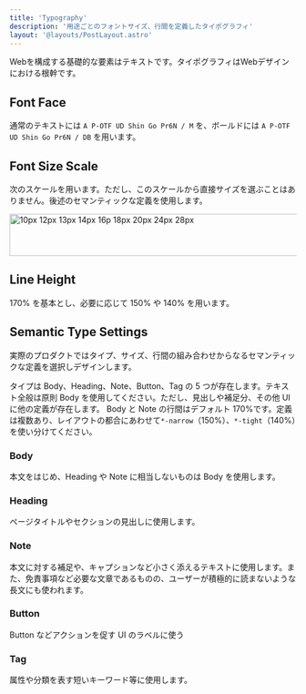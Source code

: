 ```yaml
---
title: 'Typography'
description: '用途ごとのフォントサイズ、行間を定義したタイポグラフィ'
layout: '@layouts/PostLayout.astro'
---
```



Webを構成する基礎的な要素はテキストです。タイポグラフィはWebデザインにおける根幹です。

## Font Face

通常のテキストには `A P-OTF UD Shin Go Pr6N / M` を、ボールドには `A P-OTF UD Shin Go Pr6N / DB` を用います。

## Font Size Scale

次のスケールを用います。ただし、このスケールから直接サイズを選ぶことはありません。後述のセマンティックな定義を使用します。

<div class="scrollable" tabIndex={0}>
  <img
    src="/assets/images/figures/typography/font-size-scale.svg"
    width="816"
    height="74"
    alt="10px 12px 13px 14px 16p 18px 20px 24px 28px"
  />
</div>

## Line Height

170% を基本とし、必要に応じて 150% や 140% を用います。

## Semantic Type Settings

実際のプロダクトではタイプ、サイズ、行間の組み合わせからなるセマンティックな定義を選択しデザインします。

タイプは Body、Heading、Note、Button、Tag の 5 つが存在します。テキスト全般は原則 Body を使用してください。ただし、見出しや補足分、その他 UI に他の定義が存在します。
Body と Note の行間はデフォルト 170%です。定義は複数あり、レイアウトの都合にあわせて`*-narrow`（150%）、`*-tight`（140%）を使い分けてください。

### Body

本文をはじめ、Heading や Note に相当しないものは Body を使用します。

<BodyList />

### Heading

ページタイトルやセクションの見出しに使用します。

<HeadingList />

### Note

本文に対する補足や、キャプションなど小さく添えるテキストに使用します。また、免責事項など必要な文章であるものの、ユーザーが積極的に読まないような長文にも使われます。

<NoteList />

### Button

Button などアクションを促す UI のラベルに使う

<ButtonList />

### Tag

属性や分類を表す短いキーワード等に使用します。

<TagList />
